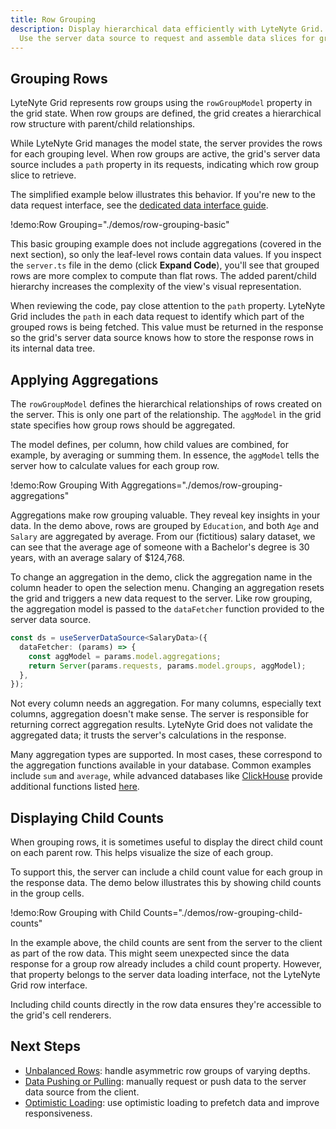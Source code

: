 ```yaml
---
title: Row Grouping
description: Display hierarchical data efficiently with LyteNyte Grid.
  Use the server data source to request and assemble data slices for grouped grid views.
---
```


## Grouping Rows

LyteNyte Grid represents row groups using the `rowGroupModel` property in the grid state.
When row groups are defined, the grid creates a hierarchical row structure with parent/child relationships.

While LyteNyte Grid manages the model state, the server provides the rows for each grouping level.
When row groups are active, the grid's server data source includes a `path` property in its requests,
indicating which row group slice to retrieve.

The simplified example below illustrates this behavior. If you're new to the data request
interface, see the [dedicated data interface guide](/docs/server-data-loading-interface).

!demo:Row Grouping="./demos/row-grouping-basic"

This basic grouping example does not include aggregations (covered in the next section), so only
the leaf-level rows contain data values.
If you inspect the `server.ts` file in the demo (click **Expand Code**), you'll
see that grouped rows are more complex to compute than flat rows. The added parent/child hierarchy
increases the complexity of the view's visual representation.

When reviewing the code, pay close attention to the `path` property.
LyteNyte Grid includes the `path` in each data request to identify
which part of the grouped rows is being fetched.
This value must be returned in the response so the grid's server
data source knows how to store the response rows in its internal data tree.

## Applying Aggregations

The `rowGroupModel` defines the hierarchical relationships of rows created on the server.
This is only one part of the relationship. The `aggModel` in the grid state specifies how group rows should be aggregated.

The model defines, per column, how child values are combined, for example, by averaging or summing them.
In essence, the `aggModel` tells the server how to calculate values for each group row.

!demo:Row Grouping With Aggregations="./demos/row-grouping-aggregations"

Aggregations make row grouping valuable. They reveal key insights in your data.
In the demo above, rows are grouped by `Education`, and both `Age` and `Salary` are aggregated by average.
From our (fictitious) salary dataset, we can see that the average age of someone with a Bachelor's
degree is 30 years, with an average salary of $124,768.

To change an aggregation in the demo, click the aggregation name in
the column header to open the selection menu.
Changing an aggregation resets the grid and triggers a new data request to the server.
Like row grouping, the aggregation model is passed to the `dataFetcher` function
provided to the server data source.

```ts
const ds = useServerDataSource<SalaryData>({
  dataFetcher: (params) => {
    const aggModel = params.model.aggregations;
    return Server(params.requests, params.model.groups, aggModel);
  },
});
```

Not every column needs an aggregation. For many columns, especially text columns, aggregation doesn't make sense.
The server is responsible for returning correct aggregation results. LyteNyte Grid does not
validate the aggregated data; it trusts the server's calculations in the response.

Many aggregation types are supported. In most cases, these correspond to the aggregation
functions available in your database. Common examples include `sum` and `average`, while advanced
databases like [ClickHouse](https://clickhouse.com/) provide additional functions
listed [here](https://clickhouse.com/docs/sql-reference/aggregate-functions/reference).

## Displaying Child Counts

When grouping rows, it is sometimes useful to display the direct child count on each parent row.
This helps visualize the size of each group.

To support this, the server can include a child count value for each group in the response data.
The demo below illustrates this by showing child counts in the group cells.

!demo:Row Grouping with Child Counts="./demos/row-grouping-child-counts"

<Callout>

In the example above, the child counts are sent from the server to the client as part of the row data.
This might seem unexpected since the data response for a group row already includes a child count property.
However, that property belongs to the server data loading interface, not the LyteNyte Grid row interface.

Including child counts directly in the row data ensures they're accessible to the grid's cell renderers.

</Callout>

## Next Steps

- [Unbalanced Rows](/docs/server-data-loading-unbalanced-rows): handle asymmetric row groups of varying depths.
- [Data Pushing or Pulling](/docs/server-data-loading-push-and-pull): manually request or push data to the server data source from the client.
- [Optimistic Loading](/docs/server-data-loading-optimistic-loading): use optimistic loading to prefetch data and improve responsiveness.
